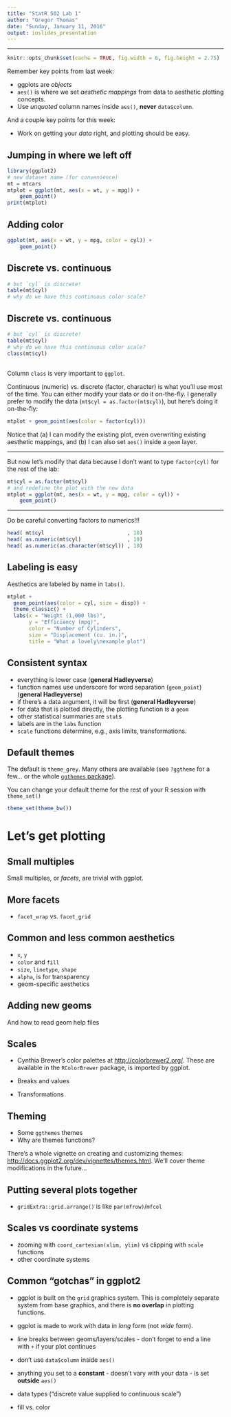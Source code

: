 ```yaml
---
title: "StatR 502 Lab 1"
author: "Gregor Thomas"
date: "Sunday, January 11, 2016"
output: ioslides_presentation
---
```


---

```r
knitr::opts_chunk$set(cache = TRUE, fig.width = 6, fig.height = 2.75)
```


Remember key points from last week:

- ggplots are *objects*
- `aes()` is where we set *aesthetic mappings* from data to aesthetic plotting concepts.
- Use *unquoted* column names inside `aes()`, **never** `data$column`.

And a couple key points for this week:

- Work on getting your *data* right, and plotting should be easy.

## Jumping in where we left off

```r
library(ggplot2)
# new dataset name (for convenience)
mt = mtcars
mtplot = ggplot(mt, aes(x = wt, y = mpg)) +
    geom_point()
print(mtplot)
```

## Adding color {.smaller}

```r
ggplot(mt, aes(x = wt, y = mpg, color = cyl)) +
    geom_point()
```

## Discrete vs. continuous

```r
# but `cyl` is discrete!
table(mt$cyl)
# why do we have this continuous color scale?
```

## Discrete vs. continuous

```r
# but `cyl` is discrete!
table(mt$cyl)
# why do we have this continuous color scale?
class(mt$cyl)
```

## {.smaller}

Column `class` is very important to `ggplot`.

Continuous (numeric) vs. discrete (factor, character) is what you'll use most of the time. You can either modify your data or do it on-the-fly. I generally prefer to modify the data (`mt$cyl = as.factor(mt$cyl)`), but here's doing it on-the-fly:

```r
mtplot + geom_point(aes(color = factor(cyl)))
```

Notice that (a) I can modify the existing plot, even overwriting existing aesthetic mappings, and (b) I can also set `aes()` inside a `geom` layer.

--- 

But now let's modify that data because I don't want to type `factor(cyl)` for the rest of the lab:

```r
mt$cyl = as.factor(mt$cyl)
# and redefine the plot with the new data
mtplot = ggplot(mt, aes(x = wt, y = mpg, color = cyl)) +
    geom_point()
```

---

Do be careful converting factors to numerics!!!

```r
head( mt$cyl                           , 10)
head( as.numeric(mt$cyl)               , 10)
head( as.numeric(as.character(mt$cyl)) , 10)
```

##  Labeling is easy {.smaller}

Aesthetics are labeled by name in `labs()`.

```r
mtplot + 
  geom_point(aes(color = cyl, size = disp)) +
  theme_classic() +
  labs(x = "Weight (1,000 lbs)",
       y = "Efficiency (mpg)",
       color = "Number of Cylinders",
       size = "Displacement (cu. in.)",
       title = "What a lovely\nexample plot")
```

## Consistent syntax

- everything is lower case (**general Hadleyverse**)
- function names use underscore for word separation (`geom_point`) (**general Hadleyverse**)
- if there's a data argument, it will be first (**general Hadleyverse**)
- for data that is plotted directly, the plotting function is a `geom`
- other statistical summaries are `stat`s
- labels are in the `labs` function
- `scale` functions determine, e.g., axis limits, transformations.

## Default themes

The default is `theme_grey`. Many others are available (see `?ggtheme` for a few... or the whole [`ggthemes` package](https://cran.r-project.org/web/packages/ggthemes/vignettes/ggthemes.html)).

You can change your default theme
for the rest of your R session with `theme_set()`

```r
theme_set(theme_bw())
```
 
# Let's get plotting

## Small multiples

Small multiples, or *facets*, are trivial with ggplot.

## More facets

- `facet_wrap` vs. `facet_grid`

## Common and less common aesthetics

- `x`, `y`
- `color` and `fill`
- `size`, `linetype`, `shape`
- `alpha`, is for transparency
- geom-specific aesthetics

## Adding new geoms

And how to read geom help files

## Scales

- Cynthia Brewer's color palettes at <http://colorbrewer2.org/>. These are available in the `RColorBrewer` package, is imported by ggplot.

- Breaks and values
- Transformations

## Theming

- Some `ggthemes` themes
- Why are themes functions?

There's a whole vignette on creating and customizing themes: <http://docs.ggplot2.org/dev/vignettes/themes.html>. We'll cover theme modifications in the future...

## Putting several plots together

- `gridExtra::grid.arrange()` is like `par(mfrow)`/`mfcol`

## Scales vs coordinate systems

- zooming with `coord_cartesian(xlim, ylim)` vs clipping with `scale` functions
- other coordinate systems

## Common "gotchas" in ggplot2 {.smaller .build}

- ggplot is built on the `grid` graphics system. This is completely separate system from base graphics, and there is **no overlap** in plotting functions.

- ggplot is made to work with data in *long* form (not *wide* form).

- line breaks between geoms/layers/scales - don't forget to end a line with `+` if your plot continues

- don't use `data$column` inside `aes()`

- anything you set to a **constant** - doesn't vary with your data - is set **outside** `aes()` 

- data types ("discrete value supplied to continuous scale")

- fill vs. color



